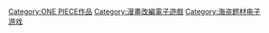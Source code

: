 
[[Category:ONE_PIECE作品|Category:ONE PIECE作品]]
[[Category:漫畫改編電子遊戲|Category:漫畫改編電子遊戲]]
[[Category:海盗题材电子游戏|Category:海盗题材电子游戏]]


{{DEFAULTSORT:One Piece games}}